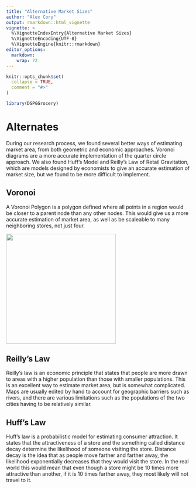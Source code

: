 ```yaml
---
title: "Alternative Market Sizes"
author: "Alex Cory"
output: rmarkdown::html_vignette
vignette: >
  %\VignetteIndexEntry{Alternative Market Sizes}
  %\VignetteEncoding{UTF-8}
  %\VignetteEngine{knitr::rmarkdown}
editor_options: 
  markdown: 
    wrap: 72
---
```


```r
knitr::opts_chunk$set(
  collapse = TRUE,
  comment = "#>"
)
```

```r
library(DSPGGrocery)
```

# Alternates

During our research process, we found several better ways of estimating
market area, from both geometric and economic approaches. Voronoi
diagrams are a more accurate implementation of the quarter circle
approach. We also found Huff's Model and Reilly's Law of Retail
Gravitation, which are models designed by economists to give an accurate
estimation of market size, but we found to be more difficult to
implement.

## Voronoi

A Voronoi Polygon is a polygon defined where all points in a region
would be closer to a parent node than any other nodes. This would give
us a more accurate estimation of market area, as well as be scaleable to
many neighboring stores, not just four.

![](https://i.stack.imgur.com/bJs12.png){width="300"}

## Reilly's Law

Reilly's law is an economic principle that states that people are more
drawn to areas with a higher population than those with smaller
populations. This is an excellent way to estimate market area, but is
somewhat complicated. Maps are usually edited by hand to account for
geographic barriers such as rivers, and there are various limitations
such as the populations of the two cities having to be relatively
similar.

## Huff's Law

Huff's law is a probabilistic model for estimating consumer attraction.
It states that the attractiveness of a store and the something called
distance decay determine the likelihood of someone visiting the store.
Distance decay is the idea that as people move farther and farther away,
the likelihood exponentially decreases that they would visit the store.
In the real world this would mean that even though a store might be 10
times more attractive than another, if it is 10 times farther away, they
most likely will not travel to it.
